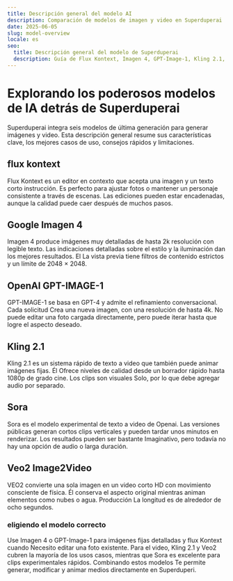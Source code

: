 ```yaml
---
title: Descripción general del modelo AI
description: Comparación de modelos de imagen y video en Superduperai
date: 2025-06-05
slug: model-overview
locale: es
seo:
  title: Descripción general del modelo de Superduperai
  description: Guía de Flux Kontext, Imagen 4, GPT-Image-1, Kling 2.1, Sora y VeO2
---
```


# Explorando los poderosos modelos de IA detrás de Superduperai

Superduperai integra seis modelos de última generación para generar imágenes y
video. Esta descripción general resume sus características clave, los mejores casos de uso, consejos rápidos
y limitaciones.

## flux kontext

Flux Kontext es un editor en contexto que acepta una imagen y un texto corto
instrucción. Es perfecto para ajustar fotos o mantener un personaje consistente
a través de escenas. Las ediciones pueden estar encadenadas, aunque la calidad puede caer después de muchos pasos.

## Google Imagen 4

Imagen 4 produce imágenes muy detalladas de hasta 2k resolución con legible
texto. Las indicaciones detalladas sobre el estilo y la iluminación dan los mejores resultados. El
La vista previa tiene filtros de contenido estrictos y un límite de 2048 × 2048.

## OpenAI GPT-IMAGE-1

GPT-IMAGE-1 se basa en GPT-4 y admite el refinamiento conversacional. Cada solicitud
Crea una nueva imagen, con una resolución de hasta 4k. No puede editar una foto cargada
directamente, pero puede iterar hasta que logre el aspecto deseado.

## Kling 2.1

Kling 2.1 es un sistema rápido de texto a video que también puede animar imágenes fijas. Él
Ofrece niveles de calidad desde un borrador rápido hasta 1080p de grado cine. Los clips son visuales
Solo, por lo que debe agregar audio por separado.

## Sora

Sora es el modelo experimental de texto a video de Openai. Las versiones públicas generan cortos
clips verticales y pueden tardar unos minutos en renderizar. Los resultados pueden ser bastante
Imaginativo, pero todavía no hay una opción de audio o larga duración.

## Veo2 Image2Video

VEO2 convierte una sola imagen en un video corto HD con movimiento consciente de física. Él
conserva el aspecto original mientras animan elementos como nubes o agua. Producción
La longitud es de alrededor de ocho segundos.

### eligiendo el modelo correcto

Use Imagen 4 o GPT-Image-1 para imágenes fijas detalladas y flux Kontext cuando
Necesito editar una foto existente. Para el video, Kling 2.1 y Veo2 cubren la mayoría de los usos
casos, mientras que Sora es excelente para clips experimentales rápidos. Combinando estos modelos
Te permite generar, modificar y animar medios directamente en Superduperi.

